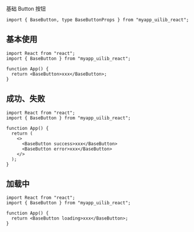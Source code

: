 
<Meta of={Stories} />

<Title>\<BaseButton></Title>

<Subtitle>基础 Button 按钮</Subtitle>

```tsx
import { BaseButton, type BaseButtonProps } from "myapp_uilib_react";
```

<Controls />

## 基本使用

<div className="my-code-block">
  <Story of={Stories.BaseExample} />
</div>

```tsx
import React from "react";
import { BaseButton } from "myapp_uilib_react";

function App() {
  return <BaseButton>xxx</BaseButton>;
}
```

## 成功、失败

<div className="my-code-block">
  <Story of={Stories.SuccessExample} />
  <Story of={Stories.ErrorExample} />
</div>

```tsx
import React from "react";
import { BaseButton } from "myapp_uilib_react";

function App() {
  return (
    <>
      <BaseButton success>xxx</BaseButton>
      <BaseButton error>xxx</BaseButton>
    </>
  );
}
```

## 加载中

<div className="my-code-block">
  <Story of={Stories.LoadingExample} />
</div>

```tsx
import React from "react";
import { BaseButton } from "myapp_uilib_react";

function App() {
  return <BaseButton loading>xxx</BaseButton>;
}
```

<style>
  {`
    /* personal code bloack */
    .my-code-block {
      height: 100px;
      display: flex;
      justify-content: center;
      align-items: center;
    }
  `}
</style>
